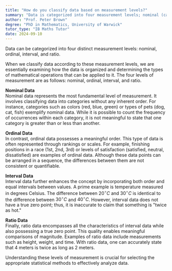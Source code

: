 ```yaml
---
title: "How do you classify data based on measurement levels?"
summary: "Data is categorized into four measurement levels; nominal (categorical), ordinal (ranked), interval (equal intervals without a true zero), and ratio (equal intervals with a true zero)."
author: "Prof. Peter Brown"
degree: "PhD in Mathematics, University of Warwick"
tutor_type: "IB Maths Tutor"
date: 2024-09-10
---
```


Data can be categorized into four distinct measurement levels: nominal, ordinal, interval, and ratio.

When we classify data according to these measurement levels, we are essentially examining how the data is organized and determining the types of mathematical operations that can be applied to it. The four levels of measurement are as follows: nominal, ordinal, interval, and ratio.

**Nominal Data**  
Nominal data represents the most fundamental level of measurement. It involves classifying data into categories without any inherent order. For instance, categories such as colors (red, blue, green) or types of pets (dog, cat, fish) exemplify nominal data. While it is possible to count the frequency of occurrences within each category, it is not meaningful to state that one category is greater than or less than another.

**Ordinal Data**  
In contrast, ordinal data possesses a meaningful order. This type of data is often represented through rankings or scales. For example, finishing positions in a race (1st, 2nd, 3rd) or levels of satisfaction (satisfied, neutral, dissatisfied) are examples of ordinal data. Although these data points can be arranged in a sequence, the differences between them are not consistent or quantifiable.

**Interval Data**  
Interval data further enhances the concept by incorporating both order and equal intervals between values. A prime example is temperature measured in degrees Celsius. The difference between $20^\circ C$ and $30^\circ C$ is identical to the difference between $30^\circ C$ and $40^\circ C$. However, interval data does not have a true zero point; thus, it is inaccurate to claim that something is "twice as hot."

**Ratio Data**  
Finally, ratio data encompasses all the characteristics of interval data while also possessing a true zero point. This quality enables meaningful comparisons of magnitude. Examples of ratio data include measurements such as height, weight, and time. With ratio data, one can accurately state that $4$ meters is twice as long as $2$ meters.

Understanding these levels of measurement is crucial for selecting the appropriate statistical methods to effectively analyze data.
    